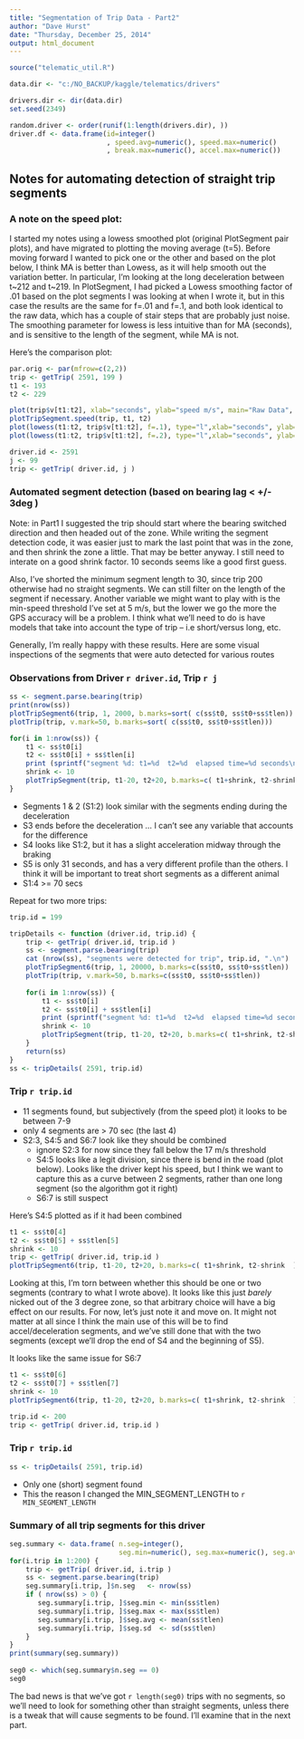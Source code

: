 ```yaml
---
title: "Segmentation of Trip Data - Part2"
author: "Dave Hurst"
date: "Thursday, December 25, 2014"
output: html_document
---
```

```r
source("telematic_util.R")

data.dir <- "c:/NO_BACKUP/kaggle/telematics/drivers"

drivers.dir <- dir(data.dir)
set.seed(2349)

random.driver <- order(runif(1:length(drivers.dir), ))
driver.df <- data.frame(id=integer()
                        , speed.avg=numeric(), speed.max=numeric()
                        , break.max=numeric(), accel.max=numeric())

```
## Notes for automating detection of straight trip segments

### A note on the speed plot:

I started my notes using a lowess smoothed plot (original PlotSegment pair plots), and have migrated to plotting the moving average (t=5).  Before moving forward I wanted to pick one or the other and based on the plot below, I think MA is better than Lowess, as it will help smooth out the variation better.  In particular, I'm looking at the long deceleration between t~212 and t~219. In PlotSegment, I had picked a Lowess smoothing factor of .01 based on the plot segments I was looking at when I wrote it, but in this case the results are the same for f=.01 and f=.1, and both look identical to the raw data, which has a couple of stair steps that are probably just noise.    The smoothing parameter for lowess is less intuitive than for MA (seconds), and is sensitive to the length of the segment, while MA is not.

Here's the comparison plot:
```r
par.orig <- par(mfrow=c(2,2))
trip <- getTrip( 2591, 199 )
t1 <- 193
t2 <- 229

plot(trip$v[t1:t2], xlab="seconds", ylab="speed m/s", main="Raw Data", type="l")
plotTripSegment.speed(trip, t1, t2)
plot(lowess(t1:t2, trip$v[t1:t2], f=.1), type="l",xlab="seconds", ylab="speed m/s", main="Lowess f=.1")
plot(lowess(t1:t2, trip$v[t1:t2], f=.2), type="l",xlab="seconds", ylab="speed m/s", main="Lowess f=.2")
```  
```r
driver.id <- 2591
j <- 99  
trip <- getTrip( driver.id, j )    
```

### Automated segment detection (based on bearing lag < +/- 3deg )
Note: in Part1 I suggested the trip should start where the bearing switched direction and then headed out of the zone.  While writing the segment detection code, it was easier just to mark the last point that was in the zone, and then shrink the zone a little.  That may be better anyway.   I still need to interate on a good shrink factor.  10 seconds seems like a good first guess.

Also, I've shorted the minimum segment length to 30, since trip 200 otherwise had no straight segments.  We can still filter on the length of the segment if necessary.  Another variable we might want to play with is the min-speed threshold I've set at 5 m/s, but the lower we go the more the GPS accuracy will be a problem.  I think what we'll need to do is have models that take into account the type of trip -- i.e short/versus long, etc.

Generally, I'm really happy with these results.  Here are some visual inspections of the segments that were auto detected for various routes


### Observations from Driver `r driver.id`, Trip `r j`

```r
ss <- segment.parse.bearing(trip)
print(nrow(ss))
plotTripSegment6(trip, 1, 2000, b.marks=sort( c(ss$t0, ss$t0+ss$tlen)) )
plotTrip(trip, v.mark=50, b.marks=sort( c(ss$t0, ss$t0+ss$tlen)))

for(i in 1:nrow(ss)) {
    t1 <- ss$t0[i]
    t2 <- ss$t0[i] + ss$tlen[i]
    print (sprintf("segment %d: t1=%d  t2=%d  elapsed time=%d seconds\n", i, t1, t2, ss$tlen[i]))
    shrink <- 10
    plotTripSegment(trip, t1-20, t2+20, b.marks=c( t1+shrink, t2-shrink  ) )
}
```  

* Segments 1 & 2 (S1:2)  look similar with the segments ending during the deceleration
* S3 ends before the deceleration ... I can't see any variable that accounts for the difference
* S4 looks like S1:2, but it has a slight acceleration midway through the braking
* S5 is only 31 seconds, and has a very different profile than the others.  I think it will be important to treat short segments as a different animal
* S1:4  >= 70 secs
 

Repeat for two more trips:  

```r
trip.id = 199

tripDetails <- function (driver.id, trip.id) {
    trip <- getTrip( driver.id, trip.id )
    ss <- segment.parse.bearing(trip)
    cat (nrow(ss), "segments were detected for trip", trip.id, ".\n")
    plotTripSegment6(trip, 1, 20000, b.marks=c(ss$t0, ss$t0+ss$tlen))
    plotTrip(trip, v.mark=50, b.marks=c(ss$t0, ss$t0+ss$tlen))
    
    for(i in 1:nrow(ss)) {
        t1 <- ss$t0[i]
        t2 <- ss$t0[i] + ss$tlen[i]
        print (sprintf("segment %d: t1=%d  t2=%d  elapsed time=%d seconds\n", i, t1, t2, ss$tlen[i]))
        shrink <- 10
        plotTripSegment(trip, t1-20, t2+20, b.marks=c( t1+shrink, t2-shrink  ) )
    }
    return(ss)
}
ss <- tripDetails( 2591, trip.id)

```  

### Trip `r trip.id`  

* 11 segments found, but subjectively (from the speed plot) it looks to be between 7-9
* only 4 segments are > 70 sec (the last 4)
* S2:3, S4:5 and S6:7 look like they should be combined 
  + ignore S2:3 for now since they fall below the 17 m/s threshold
  + S4:5 looks like a legit division, since there is bend in the road (plot below).  Looks like the driver kept his speed, but I think we want to capture this as a curve between 2 segments, rather than one long segment (so the algorithm got it right)
  + S6:7 is still suspect
  
Here's S4:5 plotted as if it had been combined
```r
t1 <- ss$t0[4]
t2 <- ss$t0[5] + ss$tlen[5]
shrink <- 10
trip <- getTrip( driver.id, trip.id )    
plotTripSegment6(trip, t1-20, t2+20, b.marks=c( t1+shrink, t2-shrink  ) )
```
Looking at this, I'm torn between whether this should be one or two segments (contrary to what I wrote above).  It looks like this just _barely_ nicked out of the 3 degree zone, so that arbitrary choice will have a big effect on our results.  For now, let's just note it and move on.  It might not matter at all since I think the main use of this will be to find accel/deceleration segments, and we've still done that with the two segments (except we'll drop the end of S4 and the beginning of S5). 

It looks like the same issue for S6:7
```r
t1 <- ss$t0[6]
t2 <- ss$t0[7] + ss$tlen[7]
shrink <- 10
plotTripSegment6(trip, t1-20, t2+20, b.marks=c( t1+shrink, t2-shrink  ) )
```

```r
trip.id <- 200
trip <- getTrip( driver.id, trip.id )    
```  
### Trip `r trip.id`  

```r
ss <- tripDetails( 2591, trip.id)
```

* Only one (short) segment found
* This the reason I changed the MIN_SEGMENT_LENGTH to `r MIN_SEGMENT_LENGTH`  

### Summary of all trip segments for this driver

```r
seg.summary <- data.frame( n.seg=integer(),
                           seg.min=numeric(), seg.max=numeric(), seg.avg=numeric(), seg.sd=numeric())
for(i.trip in 1:200) {
    trip <- getTrip( driver.id, i.trip )    
    ss <- segment.parse.bearing(trip)
    seg.summary[i.trip, ]$n.seg   <- nrow(ss)
    if ( nrow(ss) > 0) {
       seg.summary[i.trip, ]$seg.min <- min(ss$tlen)
       seg.summary[i.trip, ]$seg.max <- max(ss$tlen)
       seg.summary[i.trip, ]$seg.avg <- mean(ss$tlen)
       seg.summary[i.trip, ]$seg.sd  <- sd(ss$tlen)
    }
}
print(summary(seg.summary))
    
seg0 <- which(seg.summary$n.seg == 0)
seg0
```

The bad news is that we've got `r length(seg0)` trips with no segments, so we'll need to look for something other than straight segments, unless there is a tweak that will cause segments to be found.  I'll examine that in the next part.